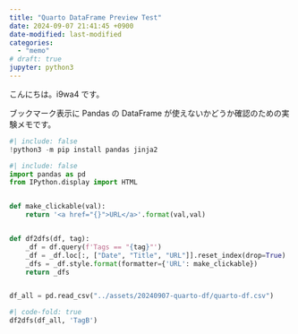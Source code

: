 ```yaml
---
title: "Quarto DataFrame Preview Test"
date: 2024-09-07 21:41:45 +0900
date-modified: last-modified
categories:
  - "memo"
# draft: true
jupyter: python3
---
```


こんにちは。i9wa4 です。

ブックマーク表示に Pandas の DataFrame が使えないかどうか確認のための実験メモです。

```python
#| include: false
!python3 -m pip install pandas jinja2
```

```python
#| include: false
import pandas as pd
from IPython.display import HTML


def make_clickable(val):
    return '<a href="{}">URL</a>'.format(val,val)


def df2dfs(df, tag):
    _df = df.query(f'Tags == "{tag}"')
    _df = _df.loc[:, ["Date", "Title", "URL"]].reset_index(drop=True)
    _dfs = _df.style.format(formatter={'URL': make_clickable})
    return _dfs


df_all = pd.read_csv("../assets/20240907-quarto-df/quarto-df.csv")
```

```python
#| code-fold: true
df2dfs(df_all, 'TagB')
```
